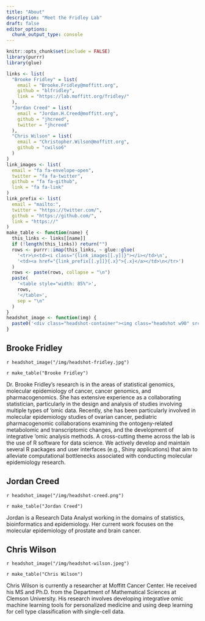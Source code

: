```yaml
---
title: "About"
description: "Meet the Fridley Lab"
draft: false
editor_options: 
  chunk_output_type: console
---
```


```r
knitr::opts_chunk$set(include = FALSE)
library(purrr)
library(glue)
```

```r
links <- list(
  "Brooke Fridley" = list(
    email = "Brooke.Fridley@moffitt.org",
    github = "blfridley",
    link = "https://lab.moffitt.org/fridley/"
  ),
  "Jordan Creed" = list(
    email = "Jordan.H.Creed@moffitt.org",
    github = "jhcreed",
    twitter = "jhcreed"
  ),
  "Chris Wilson" = list(
    email = "Christopher.Wilson@moffitt.org",
    github = "cwilso6"
  )
)
link_images <- list(
  email = "fa fa-envelope-open",
  twitter = "fa fa-twitter",
  github = "fa fa-github",
  link = "fa fa-link"
)
link_prefix <- list(
  email = "mailto:",
  twitter = "https://twitter.com/",
  github = "https://github.com/",
  link = "https://"
)
make_table <- function(name) {
  this_links <- links[[name]]
  if (!length(this_links)) return("")
  rows <- purrr::imap(this_links, ~ glue::glue(
    '<tr>\n<td><i class="{link_images[[.y]]}"></i></td>\n',
    '<td><a href="{link_prefix[[.y]]}{.x}">{.x}</a></td>\n</tr>')
  )
  rows <- paste(rows, collapse = "\n")
  paste(
    '<table style="width: 85%">',
    rows,
    '</table>',
    sep = "\n"
  )
}
headshot_image <- function(img) {
  paste0('<div class="headshot-container"><img class="headshot w90" src="', img, '"></div>')
}
```

:::::: {.row .gutters .about-card}
:::: {.col .col-6}
## Brooke Fridley

`r headshot_image("/img/headshot-fridley.jpg")`

`r make_table("Brooke Fridley")`

::::
:::: {.col .col-6}

Dr. Brooke Fridley's research is in the areas of statistical genomics, molecular epidemiology of cancer, cancer genomics, and pharmacogenomics. 
She has extensive experience as a collaborating statistician, particularly in the design and analysis of studies involving multiple types of ‘omic data.
Recently, she has been particularly involved in molecular epidemiology studies of ovarian cancer, pediatric pharmacogenomic collaborations examining the ontogeny-related metabolomic and transcriptomic changes, and the development of integrative ‘omic analysis methods.
A cross-cutting theme across the lab is the use of R software for data science.
We actively develop and maintain several R packages and user interfaces (e.g., Shiny applications) that aim to alleviate computational bottlenecks associated with conducting molecular epidemiology research.

<!-- For a full list of publications and other academic activities, please see my [complete CV](http://travisgerke.com/cv/). -->

::::
::::::


:::::: {.row .gutters}
:::: {.col .col-6 .about-card}
## Jordan Creed

`r headshot_image("/img/headshot-creed.png")`

`r make_table("Jordan Creed")`

Jordan is a Research Data Analyst working in the domains of statistics, bioinformatics and epidemiology. 
Her current work focuses on the molecular epidemiology of prostate and brain cancer.

::::

:::: {.col .col-6 .about-card}
## Chris Wilson

`r headshot_image("/img/headshot-wilson.jpeg")`

`r make_table("Chris Wilson")`

Chris Wilson is currently a researcher at Moffitt Cancer Center. He received
his MS and Ph.D. from the Department of Mathematical Sciences at Clemson 
University. His research involves developing integrative omic machine learning
tools for personalized medicine and using deep learning for cell type 
classification with single-cell data.

::::
::::::